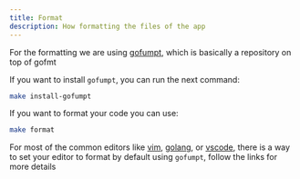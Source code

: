 ```yaml
---
title: Format
description: How formatting the files of the app
---
```


For the formatting we are using [gofumpt](https://github.com/mvdan/gofumpt), which is basically a repository on top of gofmt

If you want to install `gofumpt`, you can run the next command:

```bash
make install-gofumpt
```

If you want to format your code  you can use:

```bash
make format
```

For most of the common editors like [vim](https://github.com/mvdan/gofumpt#vim-go),
[golang](https://github.com/mvdan/gofumpt#goland), or
[vscode](https://github.com/mvdan/gofumpt#visual-studio-code), there is a way to set your editor to format by default
using `gofumpt`, follow the links for more details